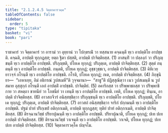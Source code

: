 ```yaml
---
title: "2.1.2.4.5 จิตฺตาคารวคฺค"
tableOfContents: false
sidebar:
  order: 5
type: "tipitaka"
basket: "vi"
book: "pari"
---
```



<DynamicBreadcrumb />

<Division number="235" book="pari">

<Paragraph number="921" book="pari">
ราชาคารํ วา จิตฺตาคารํ วา อารามํ วา อุยฺยานํ วา โปกฺขรณิํ วา ทสฺสนาย คจฺฉนฺตี ทฺเว อาปตฺติโย อาปชฺชติ. คจฺฉติ, อาปตฺติ ทุกฺกฏสฺส; ยตฺถ ฐิตา ปสฺสติ, อาปตฺติ ปาจิตฺติยสฺส. (1)
</Paragraph>

<Paragraph number="922" book="pari">
อาสนฺทิํ วา ปลฺลงฺกํ วา ปริภุญฺชนฺตี ทฺเว อาปตฺติโย อาปชฺชติ. ปริภุญฺชติ, ปโยเค ทุกฺกฏํ; ปริภุตฺเต, อาปตฺติ ปาจิตฺติยสฺส. (2)
</Paragraph>

<Paragraph number="923" book="pari">
สุตฺตํ กนฺตนฺตี ทฺเว อาปตฺติโย อาปชฺชติ. กนฺตติ, ปโยเค ทุกฺกฏํ; อุชฺชวุชฺชเว, อาปตฺติ ปาจิตฺติยสฺส. (3)
</Paragraph>

<Paragraph number="924" book="pari">
คิหิเวยฺยาวจฺจํ กโรนฺตี ทฺเว อาปตฺติโย อาปชฺชติ. กโรติ, ปโยเค ทุกฺกฏํ; กเต, อาปตฺติ ปาจิตฺติยสฺส. (4)
</Paragraph>

<Paragraph number="925" book="pari">
ภิกฺขุนิยา—  “เอหาเยฺย, อิมํ อธิกรณํ วูปสเมหี”ติ วุจฺจมานา—  “สาธู”ติ ปฏิสฺสุณิตฺวา เนว วูปสเมนฺตี น วูปสมาย อุสฺสุกฺกํ กโรนฺตี เอกํ อาปตฺติํ อาปชฺชติ. ปาจิตฺติยํ. (5)
</Paragraph>

<Paragraph number="926" book="pari">
อคาริกสฺส วา ปริพฺพาชกสฺส วา ปริพฺพาชิกาย วา สหตฺถา ขาทนียํ วา โภชนียํ วา เทนฺตี ทฺเว อาปตฺติโย อาปชฺชติ. เทติ, ปโยเค ทุกฺกฏํ; ทินฺเน, อาปตฺติ ปาจิตฺติยสฺส. (6)
</Paragraph>

<Paragraph number="927" book="pari">
อาวสถจีวรํ อนิสฺสชฺชิตฺวา ปริภุญฺชนฺตี ทฺเว อาปตฺติโย อาปชฺชติ. ปริภุญฺชติ, ปโยเค ทุกฺกฏํ; ปริภุตฺเต, อาปตฺติ ปาจิตฺติยสฺส. (7)
</Paragraph>

<Paragraph number="928" book="pari">
อาวสถํ อนิสฺสชฺชิตฺวา จาริกํ ปกฺกมนฺตี ทฺเว อาปตฺติโย อาปชฺชติ. ปฐมํ ปาทํ ปริกฺเขปํ อติกฺกาเมติ, อาปตฺติ ทุกฺกฏสฺส; ทุติยํ ปาทํ อติกฺกาเมติ, อาปตฺติ ปาจิตฺติยสฺส. (8)
</Paragraph>

<Paragraph number="929" book="pari">
ติรจฺฉานวิชฺชํ ปริยาปุณนฺตี ทฺเว อาปตฺติโย อาปชฺชติ. ปริยาปุณาติ, ปโยเค ทุกฺกฏํ; ปเท ปเท อาปตฺติ ปาจิตฺติยสฺส. (9)
</Paragraph>

<Paragraph number="930" book="pari">
ติรจฺฉานวิชฺชํ วาเจนฺตี ทฺเว อาปตฺติโย อาปชฺชติ. วาเจติ, ปโยเค ทุกฺกฏํ; ปเท ปเท อาปตฺติ ปาจิตฺติยสฺส. (10)

</Paragraph>
</Division>

<Paragraph number="931" type="center" book="pari">
จิตฺตาคารวคฺโค ปญฺจโม.
</Paragraph>